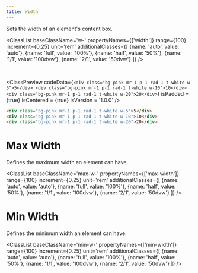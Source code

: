```yaml
---
title: Width
---
```



Sets the width of an element's content box.

<ClassList 
  baseClassName='w-' 
  propertyNames={['width']} 
  range={100} 
  increment={0.25} 
  unit='rem' 
  additionalClasses={[
    {name: 'auto', value: 'auto'},
    {name: 'full', value: '100%'},
    {name: 'half', value: '50%'},
    {name: '1/1', value: '100dvw'},
    {name: '2/1', value: '50dvw'}
  ]} 
/>

<br />

<ClassPreview
  codeData={`
    <div class="bg-pink mr-1 p-1 rad-1 t-white w-5">5</div>
    <div class="bg-pink mr-1 p-1 rad-1 t-white w-10">10</div>
    <div class="bg-pink mr-1 p-1 rad-1 t-white w-20">20</div>
  `}
  isPadded = {true}
  isCentered = {true}
  isVersion = '1.0.0'
/>

```html
<div class="bg-pink mr-1 p-1 rad-1 t-white w-5">5</div>
<div class="bg-pink mr-1 p-1 rad-1 t-white w-10">10</div>
<div class="bg-pink mr-1 p-1 rad-1 t-white w-20">20</div>
```

# Max Width

Defines the maximum width an element can have.

<ClassList 
  baseClassName='max-w-' 
  propertyNames={['max-width']} 
  range={100} 
  increment={0.25} 
  unit='rem' 
  additionalClasses={[
    {name: 'auto', value: 'auto'},
    {name: 'full', value: '100%'},
    {name: 'half', value: '50%'},
    {name: '1/1', value: '100dvw'},
    {name: '2/1', value: '50dvw'}
  ]} 
/>

# Min Width

Defines the minimum width an element can have.

<ClassList 
  baseClassName='min-w-' 
  propertyNames={['min-width']} 
  range={100} 
  increment={0.25} 
  unit='rem' 
  additionalClasses={[
    {name: 'auto', value: 'auto'},
    {name: 'full', value: '100%'},
    {name: 'half', value: '50%'},
    {name: '1/1', value: '100dvw'},
    {name: '2/1', value: '50dvw'}
  ]} 
/>
